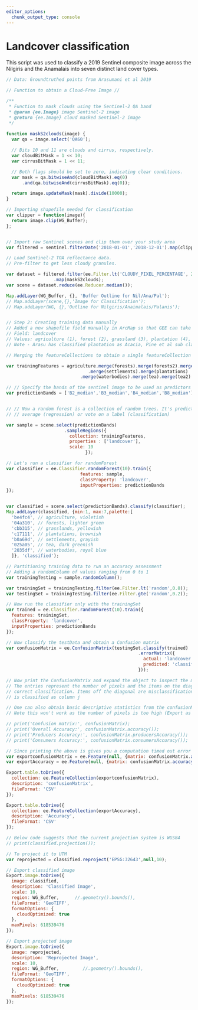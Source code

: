 ```yaml
---
editor_options: 
  chunk_output_type: console
---
```


# Landcover classification

This script was used to classify a 2019 Sentinel composite image across the Nilgiris and the Anamalais into seven distinct land cover types. 

```js
// Data: Groundtruthed points from Arasumani et al 2019

// Function to obtain a Cloud-Free Image // 

/**
 * Function to mask clouds using the Sentinel-2 QA band
 * @param {ee.Image} image Sentinel-2 image
 * @return {ee.Image} cloud masked Sentinel-2 image
 */
 
function maskS2clouds(image) {
  var qa = image.select('QA60');

  // Bits 10 and 11 are clouds and cirrus, respectively.
  var cloudBitMask = 1 << 10;
  var cirrusBitMask = 1 << 11;

  // Both flags should be set to zero, indicating clear conditions.
  var mask = qa.bitwiseAnd(cloudBitMask).eq(0)
      .and(qa.bitwiseAnd(cirrusBitMask).eq(0));

  return image.updateMask(mask).divide(10000);
}

// Importing shapefile needed for classification
var clipper = function(image){
  return image.clip(WG_Buffer);
};


// Import raw Sentinel scenes and clip them over your study area
var filtered = sentinel.filterDate('2018-01-01','2018-12-01').map(clipper);

// Load Sentinel-2 TOA reflectance data.
// Pre-filter to get less cloudy granules.

var dataset = filtered.filter(ee.Filter.lt('CLOUDY_PIXEL_PERCENTAGE', 20))
                  .map(maskS2clouds);
var scene = dataset.reduce(ee.Reducer.median());

Map.addLayer(WG_Buffer, {}, 'Buffer Outline for Nil/Ana/Pal');
// Map.addLayer(scene,{},'Image for Classification');
// Map.addLayer(WG, {},'Outline for Nilgiris/Anaimalais/Palanis');


// Step 2: Creating training data manually
// Added a new shapefile field manually in ArcMap so that GEE can take a float field for classification
// Field: landcover
// Values: agriculture (1), forest (2), grassland (3), plantation (4), settlements (5), tea (6), waterbodies (7)
// Note - Arasu has classified plantation as Acacia, Pine et al sub classes (for future analysis)

// Merging the featureCollections to obtain a single featureCollection

var trainingFeatures = agriculture.merge(forests).merge(forests2).merge(grasslands).merge(grasslands2)
                               .merge(settlements).merge(plantations)
                            .merge(waterbodies).merge(tea).merge(tea2).merge(tea3).merge(forests3);

// // Specify the bands of the sentinel image to be used as predictors (p)
var predictionBands = ['B2_median','B3_median','B4_median','B8_median'];


// // Now a random forest is a collection of random trees. It's predictions are used to compute an
// // average (regression) or vote on a label (classification)

var sample = scene.select(predictionBands)
                      .sampleRegions({
                        collection: trainingFeatures,
                        properties : ['landcover'],
                        scale: 10
                              });

// Let's run a classifier for randomForest
var classifier = ee.Classifier.randomForest(10).train({
                            features: sample,
                            classProperty: 'landcover',
                            inputProperties: predictionBands
});


var classified = scene.select(predictionBands).classify(classifier);
Map.addLayer(classified, {min:1, max:7,palette:[
  'be4fc4', // agriculture, violetish
  '04a310', // forests, lighter green
  'cbb315', // grasslands, yellowish
  'c17111', // plantations, brownish
  'b0a69d', // settlements, grayish
  '025a05', // tea, dark greenish
  '2035df', // waterbodies, royal blue 
  ]}, 'classified');

// Partitioning training data to run an accuracy assessment
// Adding a randomColumn of values ranging from 0 to 1
var trainingTesting = sample.randomColumn();

var trainingSet = trainingTesting.filter(ee.Filter.lt('random',0.8));
var testingSet = trainingTesting.filter(ee.Filter.gte('random',0.2));

// Now run the classifier only with the trainingSet
var trained = ee.Classifier.randomForest(10).train({
  features: trainingSet,
  classProperty: 'landcover',
  inputProperties: predictionBands
});

// Now classify the testData and obtain a Confusion matrix
var confusionMatrix = ee.ConfusionMatrix(testingSet.classify(trained)
                                                  .errorMatrix({
                                                    actual: 'landcover',
                                                    predicted: 'classification'
                                                  }));

// Now print the ConfusionMatrix and expand the object to inspect the matrix()
// The entries represent the number of pixels and the items on the diagonal represent
// correct classification. Items off the diagonal are misclassifications, where class in row i
// is classified as column j

// One can also obtain basic descriptive statistics from the confusionMatrix
// Note this won't work as the number of pixels is too high (Export as .csv to obtain result)

// print('Confusion matrix:', confusionMatrix);
// print('Overall Accuracy:', confusionMatrix.accuracy());
// print('Producers Accuracy:', confusionMatrix.producersAccuracy());
// print('Consumers Accuracy:', confusionMatrix.consumersAccuracy());

// Since printing the above is gives you a computation timed out error
var exportconfusionMatrix = ee.Feature(null, {matrix: confusionMatrix.array()}); 
var exportAccuracy = ee.Feature(null, {matrix: confusionMatrix.accuracy()}); 

Export.table.toDrive({
  collection: ee.FeatureCollection(exportconfusionMatrix),
  description: 'confusionMatrix',
  fileFormat: 'CSV'
});

Export.table.toDrive({
  collection: ee.FeatureCollection(exportAccuracy),
  description: 'Accuracy',
  fileFormat: 'CSV'
});

// Below code suggests that the current projection system is WGS84
// print(classified.projection());

// To project it to UTM
var reprojected = classified.reproject('EPSG:32643',null,10);

// Export classified image
Export.image.toDrive({
  image: classified,
  description: 'Classified Image',
  scale: 10,
  region: WG_Buffer,      //.geometry().bounds(),
  fileFormat: 'GeoTIFF',
  formatOptions: {
    cloudOptimized: true
  },
  maxPixels: 618539476
});

// Export projected image
Export.image.toDrive({
  image: reprojected,
  description: 'Reprojected Image',
  scale: 10,
  region: WG_Buffer,         //.geometry().bounds(),
  fileFormat: 'GeoTIFF',
  formatOptions: {
    cloudOptimized: true
  },
  maxPixels: 618539476
});

```

